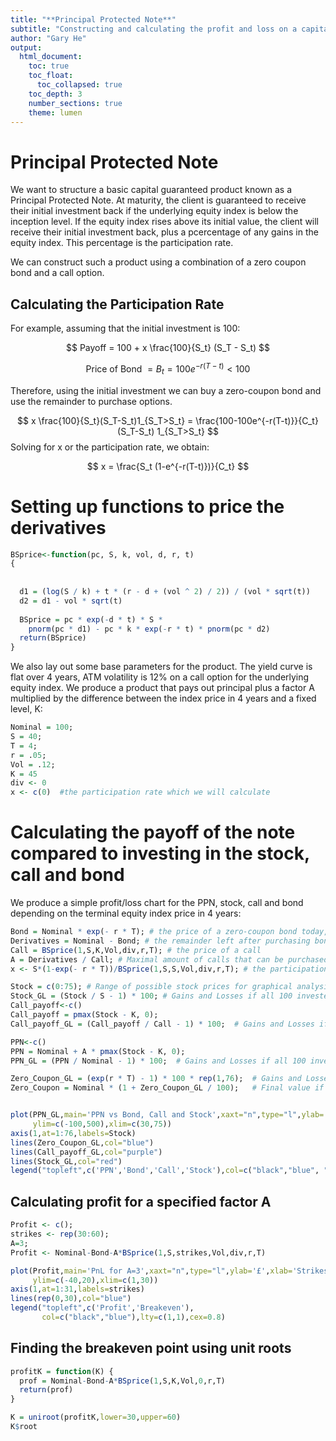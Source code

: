 ```yaml
---
title: "**Principal Protected Note**"
subtitle: "Constructing and calculating the profit and loss on a capital guaranteed product"
author: "Gary He"
output: 
  html_document:
    toc: true
    toc_float: 
      toc_collapsed: true
    toc_depth: 3
    number_sections: true
    theme: lumen
---
```


# Principal Protected Note

We want to structure a basic capital guaranteed product known as a Principal Protected Note. At maturity, the client is guaranteed to receive their initial investment back if the underlying equity index is below the inception level. If the equity index rises above its initial value, the client will receive their initial investment back, plus a pcercentage of any gains in the equity index. This percentage is the participation rate.

We can construct such a product using a combination of a zero coupon bond and a call option.

## Calculating the Participation Rate

For example, assuming that the initial investment is 100:

$$
Payoff = 100 + x \frac{100}{S_t} (S_T - S_t)
$$

$$
\text{Price of Bond } = B_t = 100e^{-r(T-t)} < 100
$$

Therefore, using the initial investment we can buy a zero-coupon bond and use the remainder to purchase options.

$$
x \frac{100}{S_t}(S_T-S_t)1_{S_T>S_t} = \frac{100-100e^{-r(T-t)}}{C_t} (S_T-S_t) 1_{S_T>S_t}
$$
Solving for x or the participation rate, we obtain:

$$
x = \frac{S_t (1-e^{-r(T-t)})}{C_t}
$$

# Setting up functions to price the derivatives

```r
BSprice<-function(pc, S, k, vol, d, r, t)
{
  
  
  d1 = (log(S / k) + t * (r - d + (vol ^ 2) / 2)) / (vol * sqrt(t))
  d2 = d1 - vol * sqrt(t)
  
  BSprice = pc * exp(-d * t) * S * 
    pnorm(pc * d1) - pc * k * exp(-r * t) * pnorm(pc * d2)
  return(BSprice)
}

```

We also lay out some base parameters for the product. The yield curve is flat over 4 years, ATM volatility is 12% on a call option for the underlying equity index. We produce a product that pays out principal plus a factor A multiplied by the difference between the index price in 4 years and a fixed level, K:

```r
Nominal = 100;
S = 40;
T = 4;
r = .05;
Vol = .12;
K = 45
div <- 0 
x <- c(0)  #the participation rate which we will calculate

```

# Calculating the payoff of the note compared to investing in the stock, call and bond

We produce a simple profit/loss chart for the PPN, stock, call and bond depending on the terminal equity index price in 4 years:

```r
Bond = Nominal * exp(- r * T); # the price of a zero-coupon bond today, required to pay back the client's principal
Derivatives = Nominal - Bond; # the remainder left after purchasing bonds, which can be spent on options
Call = BSprice(1,S,K,Vol,div,r,T); # the price of a call
A = Derivatives / Call; # Maximal amount of calls that can be purchased
x <- S*(1-exp(- r * T))/BSprice(1,S,S,Vol,div,r,T); # the participation rate if K=S

Stock = c(0:75); # Range of possible stock prices for graphical analysis
Stock_GL = (Stock / S - 1) * 100; # Gains and Losses if all 100 invested in the stock
Call_payoff<-c()
Call_payoff = pmax(Stock - K, 0);
Call_payoff_GL = (Call_payoff / Call - 1) * 100;  # Gains and Losses if all 100 invested in the call

PPN<-c()
PPN = Nominal + A * pmax(Stock - K, 0);
PPN_GL = (PPN / Nominal - 1) * 100;  # Gains and Losses if all 100 invested in the structured note

Zero_Coupon_GL = (exp(r * T) - 1) * 100 * rep(1,76);  # Gains and Losses if all 100 invested in the ZCB
Zero_Coupon = Nominal * (1 + Zero_Coupon_GL / 100);   # Final value if all 100 invested in the ZCB


plot(PPN_GL,main='PPN vs Bond, Call and Stock',xaxt="n",type="l",ylab='Percentage (%)',xlab='Stock Price',
     ylim=c(-100,500),xlim=c(30,75))
axis(1,at=1:76,labels=Stock)
lines(Zero_Coupon_GL,col="blue")
lines(Call_payoff_GL,col="purple")
lines(Stock_GL,col="red")
legend("topleft",c('PPN','Bond','Call','Stock'),col=c("black","blue", "purple","red"),lty=c(1,1,1,1),cex=0.8)
```



## Calculating profit for a specified factor A

```r
Profit <- c();
strikes <- rep(30:60);
A=3;
Profit <- Nominal-Bond-A*BSprice(1,S,strikes,Vol,div,r,T)

plot(Profit,main='PnL for A=3',xaxt="n",type="l",ylab='£',xlab='Strikes K',
     ylim=c(-40,20),xlim=c(1,30))
axis(1,at=1:31,labels=strikes)
lines(rep(0,30),col="blue")
legend("topleft",c('Profit','Breakeven'),
       col=c("black","blue"),lty=c(1,1),cex=0.8)
```



## Finding the breakeven point using unit roots

```r
profitK = function(K) {
  prof = Nominal-Bond-A*BSprice(1,S,K,Vol,0,r,T)
  return(prof)
}

K = uniroot(profitK,lower=30,upper=60)
K$root
```


